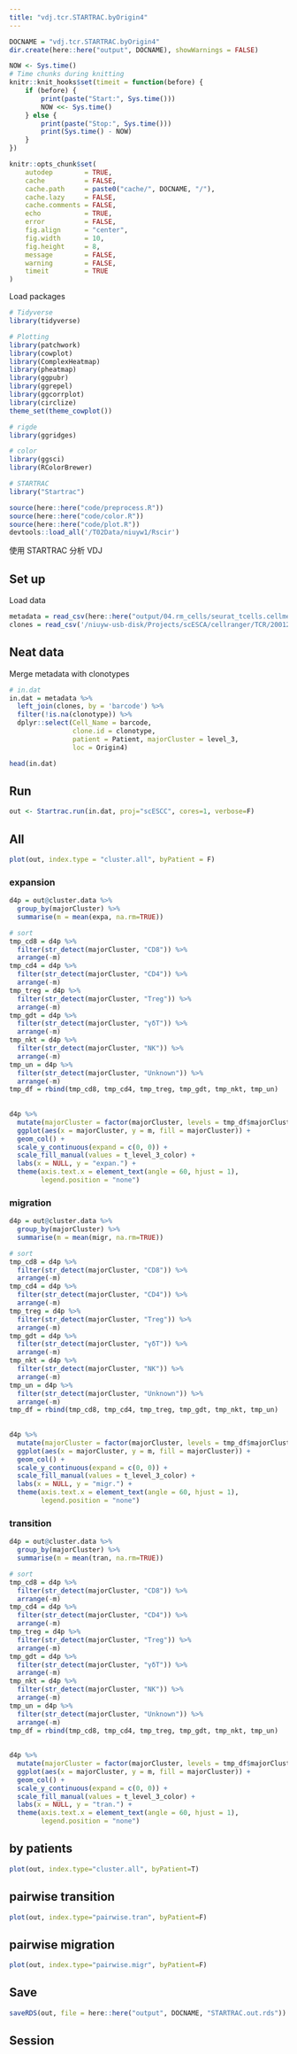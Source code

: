 ```yaml
---
title: "vdj.tcr.STARTRAC.byOrigin4"
---
```


```r
DOCNAME = "vdj.tcr.STARTRAC.byOrigin4"
dir.create(here::here("output", DOCNAME), showWarnings = FALSE)

NOW <- Sys.time()
# Time chunks during knitting
knitr::knit_hooks$set(timeit = function(before) {
    if (before) {
        print(paste("Start:", Sys.time()))
        NOW <<- Sys.time()
    } else {
        print(paste("Stop:", Sys.time()))
        print(Sys.time() - NOW)
    }
})

knitr::opts_chunk$set(
    autodep        = TRUE,
    cache          = FALSE,
    cache.path     = paste0("cache/", DOCNAME, "/"),
    cache.lazy     = FALSE, 
    cache.comments = FALSE,
    echo           = TRUE,
    error          = FALSE,
    fig.align      = "center",
    fig.width      = 10,
    fig.height     = 8,
    message        = FALSE,
    warning        = FALSE,
    timeit         = TRUE
)
```

Load packages

```r
# Tidyverse
library(tidyverse)

# Plotting
library(patchwork)
library(cowplot)
library(ComplexHeatmap)
library(pheatmap)
library(ggpubr)
library(ggrepel)
library(ggcorrplot)
library(circlize)
theme_set(theme_cowplot())

# rigde
library(ggridges)

# color
library(ggsci)
library(RColorBrewer)

# STARTRAC
library("Startrac")
```

```r
source(here::here("code/preprocess.R"))
source(here::here("code/color.R"))
source(here::here("code/plot.R"))
devtools::load_all('/T02Data/niuyw1/Rscir')
```

使用 STARTRAC 分析 VDJ

## Set up

Load data

```r
metadata = read_csv(here::here("output/04.rm_cells/seurat_tcells.cellmeta.csv"))
clones = read_csv('/niuyw-usb-disk/Projects/scESCA/cellranger/TCR/200121_6samples.clonotype_tcr.csv')
```

## Neat data

Merge metadata with clonotypes

```r
# in.dat
in.dat = metadata %>%
  left_join(clones, by = 'barcode') %>%
  filter(!is.na(clonotype)) %>%
  dplyr::select(Cell_Name = barcode,
                clone.id = clonotype,
                patient = Patient, majorCluster = level_3,
                loc = Origin4)

head(in.dat)
```

## Run

```r
out <- Startrac.run(in.dat, proj="scESCC", cores=1, verbose=F)
```

## All {.tabset}

```r
plot(out, index.type = "cluster.all", byPatient = F)
```

### expansion

```r
d4p = out@cluster.data %>%
  group_by(majorCluster) %>%
  summarise(m = mean(expa, na.rm=TRUE))

# sort
tmp_cd8 = d4p %>%
  filter(str_detect(majorCluster, "CD8")) %>%
  arrange(-m)
tmp_cd4 = d4p %>%
  filter(str_detect(majorCluster, "CD4")) %>%
  arrange(-m)
tmp_treg = d4p %>%
  filter(str_detect(majorCluster, "Treg")) %>%
  arrange(-m)
tmp_gdt = d4p %>%
  filter(str_detect(majorCluster, "γδT")) %>%
  arrange(-m)
tmp_nkt = d4p %>%
  filter(str_detect(majorCluster, "NK")) %>%
  arrange(-m)
tmp_un = d4p %>%
  filter(str_detect(majorCluster, "Unknown")) %>%
  arrange(-m)
tmp_df = rbind(tmp_cd8, tmp_cd4, tmp_treg, tmp_gdt, tmp_nkt, tmp_un)
  
  
d4p %>%
  mutate(majorCluster = factor(majorCluster, levels = tmp_df$majorCluster)) %>%
  ggplot(aes(x = majorCluster, y = m, fill = majorCluster)) +
  geom_col() +
  scale_y_continuous(expand = c(0, 0)) +
  scale_fill_manual(values = t_level_3_color) +
  labs(x = NULL, y = "expan.") +
  theme(axis.text.x = element_text(angle = 60, hjust = 1),
        legend.position = "none")
```

### migration

```r
d4p = out@cluster.data %>%
  group_by(majorCluster) %>%
  summarise(m = mean(migr, na.rm=TRUE))

# sort
tmp_cd8 = d4p %>%
  filter(str_detect(majorCluster, "CD8")) %>%
  arrange(-m)
tmp_cd4 = d4p %>%
  filter(str_detect(majorCluster, "CD4")) %>%
  arrange(-m)
tmp_treg = d4p %>%
  filter(str_detect(majorCluster, "Treg")) %>%
  arrange(-m)
tmp_gdt = d4p %>%
  filter(str_detect(majorCluster, "γδT")) %>%
  arrange(-m)
tmp_nkt = d4p %>%
  filter(str_detect(majorCluster, "NK")) %>%
  arrange(-m)
tmp_un = d4p %>%
  filter(str_detect(majorCluster, "Unknown")) %>%
  arrange(-m)
tmp_df = rbind(tmp_cd8, tmp_cd4, tmp_treg, tmp_gdt, tmp_nkt, tmp_un)
  
  
d4p %>%
  mutate(majorCluster = factor(majorCluster, levels = tmp_df$majorCluster)) %>%
  ggplot(aes(x = majorCluster, y = m, fill = majorCluster)) +
  geom_col() +
  scale_y_continuous(expand = c(0, 0)) +
  scale_fill_manual(values = t_level_3_color) +
  labs(x = NULL, y = "migr.") +
  theme(axis.text.x = element_text(angle = 60, hjust = 1),
        legend.position = "none")
```

### transition

```r
d4p = out@cluster.data %>%
  group_by(majorCluster) %>%
  summarise(m = mean(tran, na.rm=TRUE))

# sort
tmp_cd8 = d4p %>%
  filter(str_detect(majorCluster, "CD8")) %>%
  arrange(-m)
tmp_cd4 = d4p %>%
  filter(str_detect(majorCluster, "CD4")) %>%
  arrange(-m)
tmp_treg = d4p %>%
  filter(str_detect(majorCluster, "Treg")) %>%
  arrange(-m)
tmp_gdt = d4p %>%
  filter(str_detect(majorCluster, "γδT")) %>%
  arrange(-m)
tmp_nkt = d4p %>%
  filter(str_detect(majorCluster, "NK")) %>%
  arrange(-m)
tmp_un = d4p %>%
  filter(str_detect(majorCluster, "Unknown")) %>%
  arrange(-m)
tmp_df = rbind(tmp_cd8, tmp_cd4, tmp_treg, tmp_gdt, tmp_nkt, tmp_un)
  
  
d4p %>%
  mutate(majorCluster = factor(majorCluster, levels = tmp_df$majorCluster)) %>%
  ggplot(aes(x = majorCluster, y = m, fill = majorCluster)) +
  geom_col() +
  scale_y_continuous(expand = c(0, 0)) +
  scale_fill_manual(values = t_level_3_color) +
  labs(x = NULL, y = "tran.") +
  theme(axis.text.x = element_text(angle = 60, hjust = 1),
        legend.position = "none")
```

## by patients

```r
plot(out, index.type="cluster.all", byPatient=T)
```

## pairwise transition

```r
plot(out, index.type="pairwise.tran", byPatient=F)
```

## pairwise migration

```r
plot(out, index.type="pairwise.migr", byPatient=F)
```

## Save

```r
saveRDS(out, file = here::here("output", DOCNAME, "STARTRAC.out.rds"))
```

## Session

